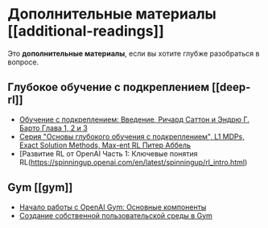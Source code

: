 # Дополнительные материалы [[additional-readings]]

Это **дополнительные материалы**, если вы хотите глубже разобраться в вопросе.

## Глубокое обучение с подкреплением [[deep-rl]]

- [Обучение с подкреплением: Введение, Ричард Саттон и Эндрю Г. Барто Глава 1, 2 и 3](http://incompleteideas.net/book/RLbook2020.pdf)
- [Серия "Основы глубокого обучения с подкреплением", L1 MDPs, Exact Solution Methods, Max-ent RL Питер Аббель](https://youtu.be/2GwBez0D20A)
- [Развитие RL от OpenAI Часть 1: Ключевые понятия RL(https://spinningup.openai.com/en/latest/spinningup/rl_intro.html)

## Gym [[gym]]

- [Начало работы с OpenAI Gym: Основные компоненты](https://blog.paperspace.com/getting-started-with-openai-gym/)
- [Создание собственной пользовательской среды в Gym](https://www.gymlibrary.dev/content/environment_creation/)
